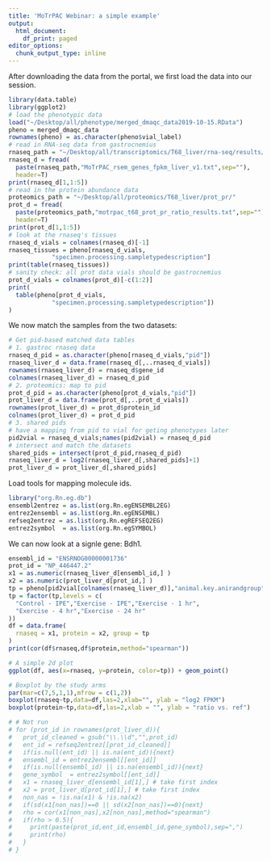 ```yaml
---
title: 'MoTrPAC Webinar: a simple example'
output:
  html_document:
    df_print: paged
editor_options:
  chunk_output_type: inline
---
```


After downloading the data from the portal, we first load the data into our session.

```r
library(data.table)
library(ggplot2)
# load the phenotypic data
load("~/Desktop/all/phenotype/merged_dmaqc_data2019-10-15.RData")
pheno = merged_dmaqc_data
rownames(pheno) = as.character(pheno$vial_label)
# read in RNA-seq data from gastrocnemius
rnaseq_path = "~/Desktop/all/transcriptomics/T68_liver/rna-seq/results/"
rnaseq_d = fread(
  paste(rnaseq_path,"MoTrPAC_rsem_genes_fpkm_liver_v1.txt",sep=""),
  header=T)
print(rnaseq_d[1,1:5])
# read in the protein abundance data
proteomics_path = "~/Desktop/all/proteomics/T68_liver/prot_pr/"
prot_d = fread(
  paste(proteomics_path,"motrpac_t68_prot_pr_ratio_results.txt",sep=""),
  header=T)
print(prot_d[1,1:5])
# look at the rnaseq's tissues
rnaseq_d_vials = colnames(rnaseq_d)[-1]
rnaseq_tissues = pheno[rnaseq_d_vials,
            "specimen.processing.sampletypedescription"]
print(table(rnaseq_tissues))
# sanity check: all prot data vials should be gastrocnemius
prot_d_vials = colnames(prot_d)[-c(1:2)]
print(
  table(pheno[prot_d_vials,
            "specimen.processing.sampletypedescription"])
)
```

We now match the samples from the two datasets:

```r
# Get pid-based matched data tables
# 1. gastroc rnaseq data
rnaseq_d_pid = as.character(pheno[rnaseq_d_vials,"pid"])
rnaseq_liver_d = data.frame(rnaseq_d[,..rnaseq_d_vials])
rownames(rnaseq_liver_d) = rnaseq_d$gene_id
colnames(rnaseq_liver_d) = rnaseq_d_pid
# 2. proteomics: map to pid
prot_d_pid = as.character(pheno[prot_d_vials,"pid"])
prot_liver_d = data.frame(prot_d[,..prot_d_vials])
rownames(prot_liver_d) = prot_d$protein_id
colnames(prot_liver_d) = prot_d_pid
# 3. shared pids
# have a mapping from pid to vial for geting phenotypes later
pid2vial = rnaseq_d_vials;names(pid2vial) = rnaseq_d_pid
# intersect and match the datasets
shared_pids = intersect(prot_d_pid,rnaseq_d_pid)
rnaseq_liver_d = log2(rnaseq_liver_d[,shared_pids]+1)
prot_liver_d = prot_liver_d[,shared_pids]
```

Load tools for mapping molecule ids.

```r
library("org.Rn.eg.db")
ensembl2entrez = as.list(org.Rn.egENSEMBL2EG)
entrez2ensembl = as.list(org.Rn.egENSEMBL)
refseq2entrez = as.list(org.Rn.egREFSEQ2EG)
entrez2symbol  = as.list(org.Rn.egSYMBOL)
```

We can now look at a signle gene: Bdh1.

```r
ensembl_id = "ENSRNOG00000001736"
prot_id = "NP_446447.2"
x1 = as.numeric(rnaseq_liver_d[ensembl_id,] )
x2 = as.numeric(prot_liver_d[prot_id,] )
tp = pheno[pid2vial[colnames(rnaseq_liver_d)],"animal.key.anirandgroup"]
tp = factor(tp,levels = c(
  "Control - IPE","Exercise - IPE","Exercise - 1 hr",
  "Exercise - 4 hr","Exercise - 24 hr"
))
df = data.frame(
  rnaseq = x1, protein = x2, group = tp
)
print(cor(df$rnaseq,df$protein,method="spearman"))

# A simple 2d plot
ggplot(df, aes(x=rnaseq, y=protein, color=tp)) + geom_point()

# Boxplot by the study arms
par(mar=c(7,5,1,1),mfrow = c(1,2))
boxplot(rnaseq~tp,data=df,las=2,xlab="", ylab = "log2 FPKM")
boxplot(protein~tp,data=df,las=2,xlab = "", ylab = "ratio vs. ref")

```

```r
# # Not run
# for (prot_id in rownames(prot_liver_d)){
#   prot_id_cleaned = gsub("\\.\\d","",prot_id)
#   ent_id = refseq2entrez[[prot_id_cleaned]]
#   if(is.null(ent_id) || is.na(ent_id)){next}
#   ensembl_id = entrez2ensembl[[ent_id]]
#   if(is.null(ensembl_id) || is.na(ensembl_id)){next}
#   gene_symbol  = entrez2symbol[[ent_id]]
#   x1 = rnaseq_liver_d[ensembl_id[1],] # take first index
#   x2 = prot_liver_d[prot_id[1],] # take first index
#   non_nas = !is.na(x1) & !is.na(x2)
#   if(sd(x1[non_nas])==0 || sd(x2[non_nas])==0){next}
#   rho = cor(x1[non_nas],x2[non_nas],method="spearman")
#   if(rho > 0.5){
#     print(paste(prot_id,ent_id,ensembl_id,gene_symbol),sep=",")
#     print(rho)
#   }
# }
```
